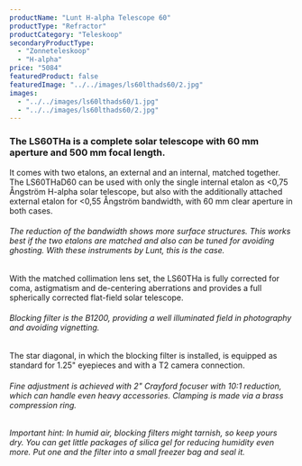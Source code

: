 ```yaml
---
productName: "Lunt H-alpha Telescope 60"
productType: "Refractor"
productCategory: "Teleskoop"
secondaryProductType:
  - "Zonneteleskoop"
  - "H-alpha"
price: "5084"
featuredProduct: false
featuredImage: "../../images/ls60lthads60/2.jpg"
images:
  - "../../images/ls60lthads60/1.jpg"
  - "../../images/ls60lthads60/2.jpg"
---
```


### The LS60THa is a complete solar telescope with 60 mm aperture and 500 mm focal length.
It comes with two etalons, an external and an internal, matched together. The LS60THaD60 can be used with only the single internal etalon as <0,75 Ångström H-alpha solar telescope, but also with the additionally attached external etalon for <0,55 Ångström bandwidth, with 60 mm clear aperture in both cases.

###### The reduction of the bandwidth shows more surface structures. This works best if the two etalons are matched and also can be tuned for avoiding ghosting. With these instruments by Lunt, this is the case.

With the matched collimation lens set, the LS60THa is fully corrected for coma, astigmatism and de-centering aberrations and provides a full spherically corrected flat-field solar telescope.

###### Blocking filter is the B1200, providing a well illuminated field in photography and avoiding vignetting.

The star diagonal, in which the blocking filter is installed, is equipped as standard for 1.25" eyepieces and with a T2 camera connection.

###### Fine adjustment is achieved with 2" Crayford focuser with 10:1 reduction, which can handle even heavy accessories. Clamping is made via a brass compression ring.

###### Important hint: In humid air, blocking filters might tarnish, so keep yours dry. You can get little packages of silica gel for reducing humidity even more. Put one and the filter into a small freezer bag and seal it.